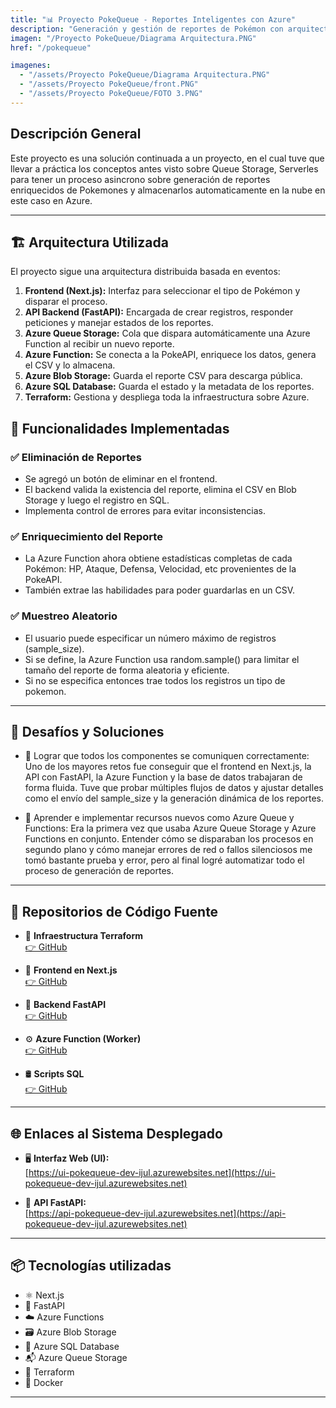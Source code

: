 ```yaml
---
title: "📊 Proyecto PokeQueue - Reportes Inteligentes con Azure"
description: "Generación y gestión de reportes de Pokémon con arquitectura serverless y procesamiento en la nube usando Azure Functions, FastAPI, Blob Storage y Terraform."
imagen: "/Proyecto PokeQueue/Diagrama Arquitectura.PNG"
href: "/pokequeue"

imagenes:
  - "/assets/Proyecto PokeQueue/Diagrama Arquitectura.PNG"
  - "/assets/Proyecto PokeQueue/front.PNG"
  - "/assets/Proyecto PokeQueue/FOTO 3.PNG"
---
```


## Descripción General

Este proyecto es una solución continuada a un proyecto, en el cual tuve que llevar a práctica los conceptos antes visto sobre Queue Storage, Serverles para tener un proceso asincrono sobre generación de reportes enriquecidos de Pokemones y almacenarlos automaticamente en la nube en este caso en Azure.

---

## 🏗 Arquitectura Utilizada

El proyecto sigue una arquitectura distribuida basada en eventos:

1. **Frontend (Next.js):** Interfaz para seleccionar el tipo de Pokémon y disparar el proceso.
2. **API Backend (FastAPI):** Encargada de crear registros, responder peticiones y manejar estados de los reportes.
3. **Azure Queue Storage:** Cola que dispara automáticamente una Azure Function al recibir un nuevo reporte.
4. **Azure Function:** Se conecta a la PokeAPI, enriquece los datos, genera el CSV y lo almacena.
5. **Azure Blob Storage:** Guarda el reporte CSV para descarga pública.
6. **Azure SQL Database:** Guarda el estado y la metadata de los reportes.
7. **Terraform:** Gestiona y despliega toda la infraestructura sobre Azure.

## 🚀 Funcionalidades Implementadas

### ✅ Eliminación de Reportes

- Se agregó un botón de eliminar en el frontend.
- El backend valida la existencia del reporte, elimina el CSV en Blob Storage y luego el registro en SQL.
- Implementa control de errores para evitar inconsistencias.

### ✅ Enriquecimiento del Reporte

- La Azure Function ahora obtiene estadísticas completas de cada Pokémon: HP, Ataque, Defensa, Velocidad, etc provenientes de la PokeAPI.
- También extrae las habilidades para poder guardarlas en un CSV.

### ✅ Muestreo Aleatorio

- El usuario puede especificar un número máximo de registros (sample_size).
- Si se define, la Azure Function usa random.sample() para limitar el tamaño del reporte de forma aleatoria y eficiente.
- Si no se especifica entonces trae todos los registros un tipo de pokemon.

---

## 🧩 Desafíos y Soluciones

- 🧱 Lograr que todos los componentes se comuniquen correctamente: Uno de los mayores retos fue conseguir que el frontend en Next.js, la API con FastAPI, la Azure Function y la base de datos trabajaran de forma fluida. Tuve que probar múltiples flujos de datos y ajustar detalles como el envío del sample_size y la generación dinámica de los reportes.

- 🚀 Aprender e implementar recursos nuevos como Azure Queue y Functions: Era la primera vez que usaba Azure Queue Storage y Azure Functions en conjunto. Entender cómo se disparaban los procesos en segundo plano y cómo manejar errores de red o fallos silenciosos me tomó bastante prueba y error, pero al final logré automatizar todo el proceso de generación de reportes.

---

## 📁 Repositorios de Código Fuente

- 🔧 **Infraestructura Terraform**  
  [👉 GitHub](https://github.com/sosa22001/poke.terraform.git)

- 🎯 **Frontend en Next.js**  
  [👉 GitHub](https://github.com/sosa22001/poke.ui.git)

- 🧠 **Backend FastAPI**  
  [👉 GitHub](https://github.com/sosa22001/poke.queue.api.git)

- ⚙️ **Azure Function (Worker)**  
  [👉 GitHub](https://github.com/sosa22001/poke.functionApp.git)

- 🛢 **Scripts SQL**  
  [👉 GitHub](https://github.com/sosa22001/poke.queue.sql.git)

---

## 🌐 Enlaces al Sistema Desplegado

- 🖥️ **Interfaz Web (UI):**  
  [https://ui-pokequeue-dev-ijul.azurewebsites.net](https://ui-pokequeue-dev-ijul.azurewebsites.net)

- 🔌 **API FastAPI:**  
  [https://api-pokequeue-dev-ijul.azurewebsites.net](https://api-pokequeue-dev-ijul.azurewebsites.net)

---

## 📦 Tecnologías utilizadas

- ⚛️ Next.js
- 🐍 FastAPI
- ☁️ Azure Functions
- 🗃 Azure Blob Storage
- 🐘 Azure SQL Database
- 📬 Azure Queue Storage
- 🔧 Terraform
- 🐳 Docker

---
